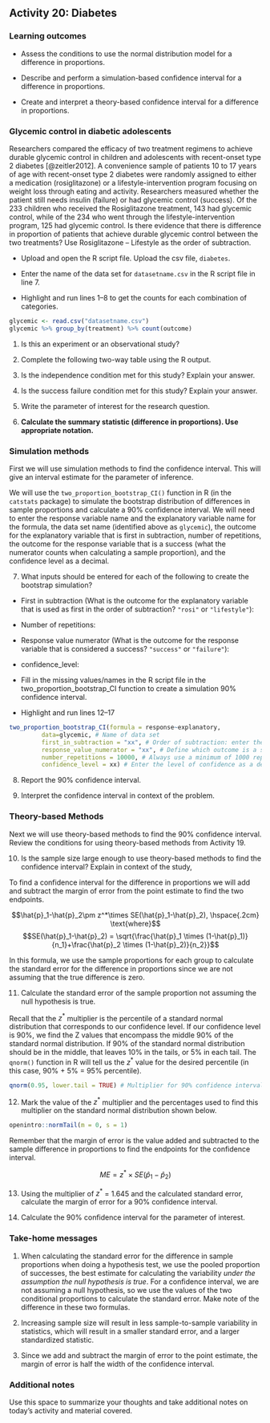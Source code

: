 ## Activity 20:  Diabetes

\setstretch{1}

### Learning outcomes

* Assess the conditions to use the normal distribution model for a difference in proportions.

* Describe and perform a simulation-based confidence interval for a difference in proportions.

* Create and interpret a theory-based confidence interval for a difference in proportions.

### Glycemic control in diabetic adolescents

Researchers compared the efficacy of two treatment regimens to achieve durable glycemic control in children and adolescents with recent-onset type 2 diabetes [@zeitler2012].  A convenience sample of patients 10 to 17 years of age with recent-onset type 2 diabetes were randomly assigned to either a medication (rosiglitazone) or a lifestyle-intervention program focusing on weight loss through eating and activity.  Researchers measured whether the patient still needs insulin (failure) or had glycemic control (success).  Of the 233 children who received the Rosiglitazone treatment, 143 had glycemic control, while of the 234 who went through the lifestyle-intervention program, 125 had glycemic control. Is there evidence that there is difference in proportion of patients that achieve durable glycemic control between the two treatments?  Use Rosiglitazone – Lifestyle as the order of subtraction.

* Upload and open the R script file. Upload the csv file, `diabetes`. 

* Enter the name of the data set for `datasetname.csv` in the R script file in line 7. 

* Highlight and run lines 1--8 to get the counts for each combination of categories.

```r
glycemic <- read.csv("datasetname.csv")
glycemic %>% group_by(treatment) %>% count(outcome)
```

1. Is this an experiment or an observational study?
\vspace{0.2in}

2. Complete the following two-way table using the R output.

\begin{center}
\begin{tabular}{|c|c|c|c|}\hline
 & \multicolumn{2}{|c|}{\textbf{Treatment}} & \\ \hline
\textbf{Outcome} & \hspace{0.35in} rosiglitazone \hspace{0.35in} & \hspace{0.35in} lifestyle \hspace{0.35in} & \hspace{0.35in} Total \hspace{0.35in} \\ \hline
 glycemic control & & & \\ 
 (success) & & & \\ \hline
 insulin required & & & \\ 
 (failure) & & & \\ \hline
 Total & & &  \\ 
 & & & \\ \hline  
\end{tabular}
\end{center}

3. Is the independence condition met for this study? Explain your answer.
\vspace{0.6in}

4. Is the success failure condition met for this study?  Explain your answer.

\vspace{0.6in}

5. Write the parameter of interest for the research question.
\vspace{0.6in}

6. **Calculate the summary statistic (difference in proportions).  Use appropriate notation.**
\vspace{0.3in}

### Simulation methods {-}

First we will use simulation methods to find the confidence interval.  This will give an interval estimate for the parameter of inference.

We will use the `two_proportion_bootstrap_CI()` function in R (in the `catstats` package) to simulate the bootstrap distribution of differences in sample proportions and calculate a 90\% confidence interval. We will need to enter the response variable name and the explanatory variable name for the formula, the data set name (identified above as `glycemic`), the outcome for the explanatory variable that is first in subtraction, number of repetitions, the outcome for the response variable that is a success (what the numerator counts when calculating a sample proportion), and the confidence level as a decimal.

7.  What inputs should be entered for each of the following to create the bootstrap simulation?
\vspace{1mm}

* First in subtraction (What is the outcome for the explanatory variable that is used as first in the order of subtraction? `"rosi"` or `"lifestyle"`):

\vspace{.15in}
* Number of repetitions:

\vspace{.15in}
* Response value numerator (What is the outcome for the response variable that is considered a success? `"success"` or `"failure"`):

\vspace{.15in}
* confidence_level:

\vspace{.15in}

* Fill in the missing values/names in the R script file in the two_proportion_bootstrap_CI function to create a simulation 90\% confidence interval.  

* Highlight and run lines 12--17

```r
two_proportion_bootstrap_CI(formula = response~explanatory, 
         data=glycemic, # Name of data set
         first_in_subtraction = "xx", # Order of subtraction: enter the name of Group 1
         response_value_numerator = "xx", # Define which outcome is a success 
         number_repetitions = 10000, # Always use a minimum of 1000 repetitions
         confidence_level = xx) # Enter the level of confidence as a decimal
```

8.  Report the 90\% confidence interval.

\vspace{0.3in}

9.  Interpret the confidence interval in context of the problem.

\vspace{1in}

\newpage

### Theory-based Methods {-}

Next we will use theory-based methods to find the 90\% confidence interval.  Review the conditions for using theory-based methods from Activity 19.

10.  Is the sample size large enough to use theory-based methods to find the confidence interval?  Explain in context of the study,

\vspace{1.0in}


To find a confidence interval for the difference in proportions we will add and subtract the margin of error from the point estimate to find the two endpoints.

 $$\hat{p}_1-\hat{p}_2\pm z^*\times SE(\hat{p}_1-\hat{p}_2), \hspace{.2cm} \text{where}$$
 $$SE(\hat{p}_1-\hat{p}_2) = \sqrt{\frac{\hat{p}_1 \times  (1-\hat{p}_1)}{n_1}+\frac{\hat{p}_2 \times  (1-\hat{p}_2)}{n_2}}$$
 
In this formula, we use the sample proportions for each group to calculate the standard error for the difference in proportions since we are not assuming that the true difference is zero.

11. Calculate the standard error of the sample proportion not assuming the null hypothesis is true.

\vspace{0.5in}

Recall that the $z^*$ multiplier is the percentile of a standard normal distribution that corresponds to our confidence level. If our confidence level is 90\%, we find the Z values that encompass the middle 90\% of the standard normal distribution. If 90\% of the standard normal distribution should be in the middle, that leaves 10\% in the tails, or 5\% in each tail.  The `qnorm()` function in R will tell us the $z^*$ value for the desired percentile (in this case, 90\% + 5\% = 95\% percentile). 

```r
qnorm(0.95, lower.tail = TRUE) # Multiplier for 90% confidence interval
```

12. Mark the value of the $z^*$ multiplier and the percentages used to find this multiplier on the standard normal distribution shown below.  

```r
openintro::normTail(m = 0, s = 1)
```

\vspace{1mm}

\newpage

Remember that the margin of error is the value added and subtracted to the sample difference in proportions to find the endpoints for the confidence interval.

$$ME = z^*\times SE(\hat{p}_1 - \hat{p}_2)$$

13. Using the multiplier of $z^*$ = 1.645 and the calculated standard error, calculate the margin of error for a 90\% confidence interval.

\vspace{0.8in}

14. Calculate the 90\% confidence interval for the parameter of interest. 

\vspace{1in}

### Take-home messages

1. When calculating the standard error for the difference in sample proportions when doing a hypothesis test, we use the pooled proportion of successes, the best estimate for calculating the variability *under the assumption the null hypothesis is true*.  For a confidence interval, we are not assuming a null hypothesis, so we use the values of the two conditional proportions to calculate the standard error.  Make note of the difference in these two formulas. 

2.  Increasing sample size will result in less sample-to-sample variability in statistics, which will result in a smaller standard error, and a larger standardized statistic.  

3.  Since we add and subtract the margin of error to the point estimate, the margin of error is half the width of the confidence interval.  

### Additional notes

Use this space to summarize your thoughts and take additional notes on today's activity and material covered.

\newpage

